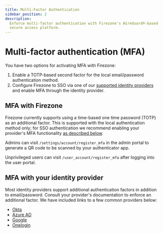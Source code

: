 ```yaml
---
title: Multi-Factor Authentication
sidebar_position: 2
description:
  Enforce multi-factor authentication with Firezone's WireGuard®-based
  secure access platform.
---
```


# Multi-factor authentication (MFA)

You have two options for activating MFA with Firezone:

1. Enable a TOTP-based second factor for the local email/password
authentication method.
1. Configure Firezone to SSO via one of our [supported identity providers
](../#integrate-an-sso-provider) and enable MFA through the identity provider.

## MFA with Firezone

Firezone currently supports using a time-based one time password
(TOTP) as an additional factor. This is supported with the local authentication
method only; for SSO authentication we recommend enabling your provider's MFA
functionality [as described below](#mfa-with-identity-provider).

Admins can visit `/settings/account/register_mfa` in the admin portal to
generate a QR code to be scanned by your authenticator app.

Unprivileged users can visit `/user_account/register_mfa` after logging into
the user portal.

## MFA with your identity provider

Most identity providers support additional authentication factors in addition to
email/password. Consult your provider's documentation to enforce an
additional factor. We have included links to a few common providers below:

* [Okta](https://help.okta.com/en-us/Content/Topics/Security/mfa/mfa-home.htm)
* [Azure AD](https://docs.microsoft.com/en-us/azure/active-directory/authentication/concept-mfa-howitworks)
* [Google](https://support.google.com/a/answer/175197)
* [Onelogin](https://www.onelogin.com/getting-started/free-trial-plan/add-mfa)
